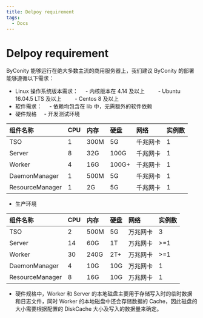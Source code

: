 ```yaml
---
title: Delpoy requirement
tags:
  - Docs
---
```


# Delpoy requirement

ByConity 能够运行在绝大多数主流的商用服务器上，我们建议 ByConity 的部署能够遵循以下需求：

- Linux 操作系统版本需求：
      - 内核版本在 4.14 及以上
          - Ubuntu 16.04.5 LTS 及以上
          - Centos 8 及以上
- 软件需求：
      - 依赖均包含在 lib 中，无需额外的软件依赖
- 硬件规格
      - 开发测试环境

| 组件名称        | CPU | 内存 | 硬盘  | 网络     | 实例数 |
| :-------------- | :-- | :--- | :---- | :------- | :----- |
| TSO             | 1   | 300M | 5G    | 千兆网卡 | 1      |
| Server          | 8   | 32G  | 100G  | 千兆网卡 | 1      |
| Worker          | 4   | 16G  | 100G+ | 千兆网卡 | 1      |
| DaemonManager   | 1   | 500M | 5G    | 千兆网卡 | 1      |
| ResourceManager | 1   | 2G   | 5G    | 千兆网卡 | 1      |

- 生产环境

| 组件名称        | CPU | 内存 | 硬盘 | 网络     | 实例数 |
| :-------------- | :-- | :--- | :--- | :------- | :----- |
| TSO             | 2   | 500M | 5G   | 万兆网卡 | 3      |
| Server          | 14  | 60G  | 1T   | 万兆网卡 | >=1    |
| Worker          | 30  | 240G | 2T+  | 万兆网卡 | >=1    |
| DaemonManager   | 4   | 10G  | 10G  | 万兆网卡 | 1      |
| ResourceManager | 8   | 16G  | 10G  | 万兆网卡 | 1      |

- 硬件规格中，Worker 和 Server 的本地磁盘主要用于存储写入时的临时数据和日志文件，同时 Worker 的本地磁盘中还会存储数据的 Cache，因此磁盘的大小需要根据配置的 DiskCache 大小及写入的数据量来确定。

